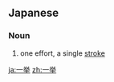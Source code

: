 ==Japanese==
{{ja-kanjitab|いち|k1=いっ|きょ|yomi=o}}

===Noun===
{{ja-noun|いっきょ}}

# one effort, a single [[stroke]]

[[ja:一挙]]
[[zh:一挙]]